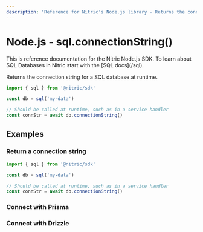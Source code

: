 ```yaml
---
description: "Reference for Nitric's Node.js library - Returns the connection string for a SQL database at runtime."
---
```


# Node.js - sql.connectionString()

<Note>
  This is reference documentation for the Nitric Node.js SDK. To learn about SQL
  Databases in Nitric start with the [SQL docs](/sql).
</Note>

Returns the connection string for a SQL database at runtime.

```javascript
import { sql } from '@nitric/sdk'

const db = sql('my-data')

// Should be called at runtime, such as in a service handler
const connStr = await db.connectionString()
```

## Examples

### Return a connection string

```javascript
import { sql } from '@nitric/sdk'

const db = sql('my-data')

// Should be called at runtime, such as in a service handler
const connStr = await db.connectionString()
```

### Connect with Prisma

<ImportCode file="/src/assets/snippets/sql-prisma-snippet.js" />

### Connect with Drizzle

<ImportCode file="/src/assets/snippets/sql-drizzle-snippet.js" />
